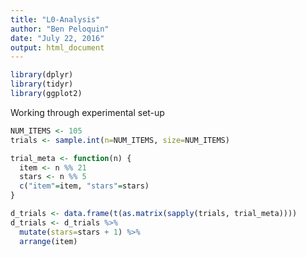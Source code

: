 ```yaml
---
title: "L0-Analysis"
author: "Ben Peloquin"
date: "July 22, 2016"
output: html_document
---
```


```r
library(dplyr)
library(tidyr)
library(ggplot2)
```


Working through experimental set-up
```r
NUM_ITEMS <- 105
trials <- sample.int(n=NUM_ITEMS, size=NUM_ITEMS)

trial_meta <- function(n) {
  item <- n %% 21
  stars <- n %% 5
  c("item"=item, "stars"=stars)
}

d_trials <- data.frame(t(as.matrix(sapply(trials, trial_meta))))
d_trials <- d_trials %>%
  mutate(stars=stars + 1) %>%
  arrange(item)
```

